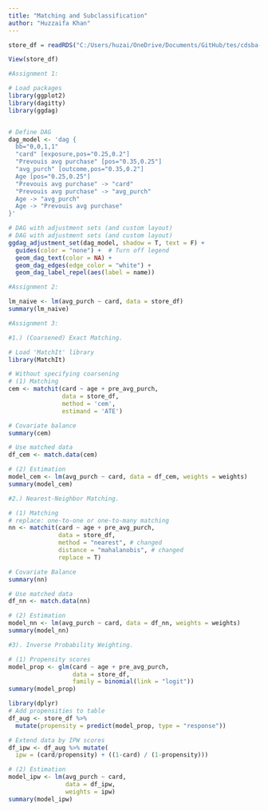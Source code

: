 ```yaml
---
title: "Matching and Subclassification"
author: "Huzzaifa Khan"
---
```


```r
store_df = readRDS("C:/Users/huzai/OneDrive/Documents/GitHub/tes/cdsba-cdx3745/content/Causal_Data_Science_Data/Causal_Data_Science_Data/membership.rds")

View(store_df)

```





```r
#Assignment 1:

# Load packages
library(ggplot2)
library(dagitty)
library(ggdag)


# Define DAG
dag_model <- 'dag {
  bb="0,0,1,1"
  "card" [exposure,pos="0.25,0.2"]
  "Prevouis avg purchase" [pos="0.35,0.25"]
  "avg_purch" [outcome,pos="0.35,0.2"]
  Age [pos="0.25,0.25"]
  "Prevouis avg purchase" -> "card"
  "Prevouis avg purchase" -> "avg_purch"
  Age -> "avg_purch"
  Age -> "Prevouis avg purchase"
}'

# DAG with adjustment sets (and custom layout)
# DAG with adjustment sets (and custom layout)
ggdag_adjustment_set(dag_model, shadow = T, text = F) +
  guides(color = "none") +  # Turn off legend
  geom_dag_text(color = NA) +
  geom_dag_edges(edge_color = "white") +
  geom_dag_label_repel(aes(label = name))
```

```r
#Assignment 2:

lm_naive <- lm(avg_purch ~ card, data = store_df)
summary(lm_naive)
```

```r
#Assignment 3:

#1.) (Coarsened) Exact Matching.

# Load 'MatchIt' library
library(MatchIt)

# Without specifying coarsening
# (1) Matching
cem <- matchit(card ~ age + pre_avg_purch,
               data = store_df, 
               method = 'cem', 
               estimand = 'ATE')

# Covariate balance
summary(cem)


```

```r
# Use matched data
df_cem <- match.data(cem)

# (2) Estimation
model_cem <- lm(avg_purch ~ card, data = df_cem, weights = weights)
summary(model_cem)
```


```r
#2.) Nearest-Neighbor Matching.

# (1) Matching
# replace: one-to-one or one-to-many matching
nn <- matchit(card ~ age + pre_avg_purch,
              data = store_df,
              method = "nearest", # changed
              distance = "mahalanobis", # changed
              replace = T)

# Covariate Balance
summary(nn)

```

```r
# Use matched data
df_nn <- match.data(nn)

# (2) Estimation
model_nn <- lm(avg_purch ~ card, data = df_nn, weights = weights)
summary(model_nn)
```

```r
#3). Inverse Probability Weighting.

# (1) Propensity scores
model_prop <- glm(card ~ age + pre_avg_purch,
                  data = store_df,
                  family = binomial(link = "logit"))
summary(model_prop)
```

```r
library(dplyr)
# Add propensities to table
df_aug <- store_df %>%
  mutate(propensity = predict(model_prop, type = "response"))

```

```r
# Extend data by IPW scores
df_ipw <- df_aug %>% mutate(
  ipw = (card/propensity) + ((1-card) / (1-propensity)))

```

```r
# (2) Estimation
model_ipw <- lm(avg_purch ~ card,
                data = df_ipw, 
                weights = ipw)
summary(model_ipw)
```
